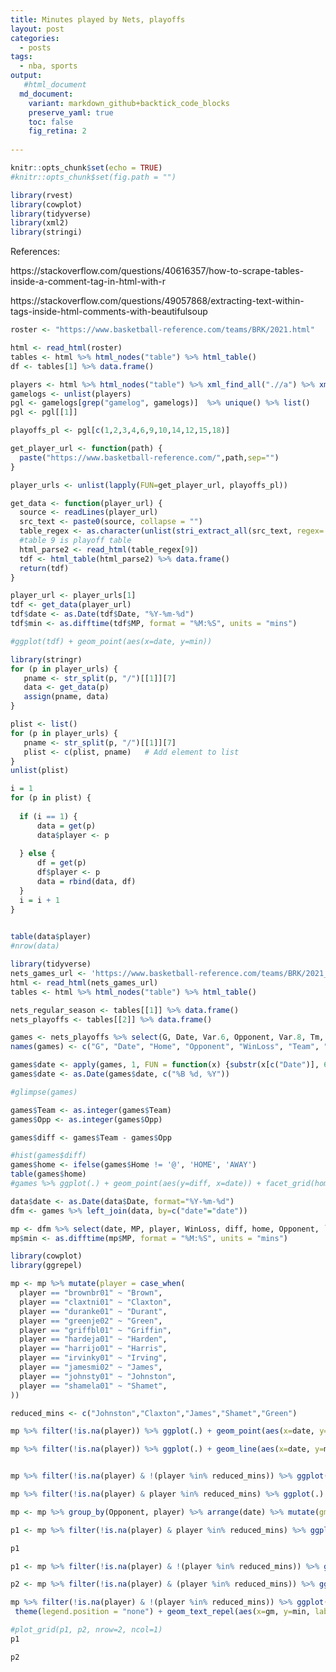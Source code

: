 ```yaml
---
title: Minutes played by Nets, playoffs 
layout: post
categories:
  - posts 
tags:
  - nba, sports
output: 
   #html_document
  md_document:
    variant: markdown_github+backtick_code_blocks
    preserve_yaml: true
    toc: false
    fig_retina: 2
  
---
```


```r
knitr::opts_chunk$set(echo = TRUE)
#knitr::opts_chunk$set(fig.path = "")
```

```r
library(rvest)
library(cowplot)
library(tidyverse)
library(xml2)
library(stringi)
```

References:

https://stackoverflow.com/questions/40616357/how-to-scrape-tables-inside-a-comment-tag-in-html-with-r

https://stackoverflow.com/questions/49057868/extracting-text-within-tags-inside-html-comments-with-beautifulsoup

```r
roster <- "https://www.basketball-reference.com/teams/BRK/2021.html"

html <- read_html(roster)
tables <- html %>% html_nodes("table") %>% html_table()
df <- tables[1] %>% data.frame()

players <- html %>% html_nodes("table") %>% xml_find_all(".//a") %>% xml_attrs()
gamelogs <- unlist(players)
pgl <- gamelogs[grep("gamelog", gamelogs)]  %>% unique() %>% list() 
pgl <- pgl[[1]]

playoffs_pl <- pgl[c(1,2,3,4,6,9,10,14,12,15,18)]
```

```r

get_player_url <- function(path) {
  paste("https://www.basketball-reference.com/",path,sep="")
}

player_urls <- unlist(lapply(FUN=get_player_url, playoffs_pl))

get_data <- function(player_url) {
  source <- readLines(player_url)
  src_text <- paste0(source, collapse = "")
  table_regex <- as.character(unlist(stri_extract_all(src_text, regex='<table(.*?)/table>', omit_no_match = T, simplify = T)))
  #table 9 is playoff table
  html_parse2 <- read_html(table_regex[9])
  tdf <- html_table(html_parse2) %>% data.frame()  
  return(tdf)
}

```

```r
player_url <- player_urls[1]
tdf <- get_data(player_url)
tdf$date <- as.Date(tdf$Date, "%Y-%m-%d")
tdf$min <- as.difftime(tdf$MP, format = "%M:%S", units = "mins")

#ggplot(tdf) + geom_point(aes(x=date, y=min))
```


```r
library(stringr)
for (p in player_urls) {
   pname <- str_split(p, "/")[[1]][7]
   data <- get_data(p)
   assign(pname, data) 
}
```

```r
plist <- list()
for (p in player_urls) {
   pname <- str_split(p, "/")[[1]][7]
   plist <- c(plist, pname)   # Add element to list
}
unlist(plist)

```

```r

i = 1
for (p in plist) {
  
  if (i == 1) {
      data = get(p)
      data$player <- p
        
  } else {
      df = get(p)
      df$player <- p
      data = rbind(data, df) 
  }
  i = i + 1
}
  
```

```r
table(data$player)
#nrow(data)
```


```r
library(tidyverse)
nets_games_url <- 'https://www.basketball-reference.com/teams/BRK/2021_games.html'
html <- read_html(nets_games_url)
tables <- html %>% html_nodes("table") %>% html_table()

nets_regular_season <- tables[[1]] %>% data.frame()
nets_playoffs <- tables[[2]] %>% data.frame()

games <- nets_playoffs %>% select(G, Date, Var.6, Opponent, Var.8, Tm, Opp)
names(games) <- c("G", "Date", "Home", "Opponent", "WinLoss", "Team", "Opp")
```

```r

games$date <- apply(games, 1, FUN = function(x) {substr(x[c("Date")], 6, 20) })
games$date <- as.Date(games$date, c("%B %d, %Y"))

#glimpse(games)

games$Team <- as.integer(games$Team)
games$Opp <- as.integer(games$Opp)

games$diff <- games$Team - games$Opp
```

```r
#hist(games$diff)
games$home <- ifelse(games$Home != '@', 'HOME', 'AWAY')
table(games$home)
#games %>% ggplot(.) + geom_point(aes(y=diff, x=date)) + facet_grid(home ~ .) + geom_smooth(aes(x=date, y=diff)) + labs(y="margin")
```

```r
data$date <- as.Date(data$Date, format="%Y-%m-%d")
dfm <- games %>% left_join(data, by=c("date"="date"))

mp <- dfm %>% select(date, MP, player, WinLoss, diff, home, Opponent, `G.x`)
mp$min <- as.difftime(mp$MP, format = "%M:%S", units = "mins")
```

```r
library(cowplot)
library(ggrepel)

mp <- mp %>% mutate(player = case_when(
  player == "brownbr01" ~ "Brown",
  player == "claxtni01" ~ "Claxton",
  player == "duranke01" ~ "Durant",
  player == "greenje02" ~ "Green",
  player == "griffbl01" ~ "Griffin",
  player == "hardeja01" ~ "Harden",
  player == "harrijo01" ~ "Harris",
  player == "irvinky01" ~ "Irving",
  player == "jamesmi02" ~ "James",
  player == "johnsty01" ~ "Johnston",
  player == "shamela01" ~ "Shamet",
))

reduced_mins <- c("Johnston","Claxton","James","Shamet","Green") 

mp %>% filter(!is.na(player)) %>% ggplot(.) + geom_point(aes(x=date, y=min, colour=player)) + facet_grid(WinLoss ~ .) + theme_cowplot()

mp %>% filter(!is.na(player)) %>% ggplot(.) + geom_line(aes(x=date, y=min, colour=player)) + facet_grid(home ~ .) + theme_cowplot()


mp %>% filter(!is.na(player) & !(player %in% reduced_mins)) %>% ggplot(.) + geom_line(aes(x=date, y=min, colour=player)) + theme_cowplot() + labs(y="minutes played")

mp %>% filter(!is.na(player) & player %in% reduced_mins) %>% ggplot(.) + geom_line(aes(x=date, y=min, colour=player)) + theme_cowplot() + labs(y="minutes played")

mp <- mp %>% group_by(Opponent, player) %>% arrange(date) %>% mutate(gm = row_number())

p1 <- mp %>% filter(!is.na(player) & player %in% reduced_mins) %>% ggplot(.) + geom_line(aes(x=gm, y=min, colour=player)) + theme_cowplot() + labs(y="minutes played") + facet_grid(Opponent ~ .) + scale_x_discrete(limits=seq(1,7)) + labs(x="game") + theme(legend.position = "none") + geom_text_repel(aes(x=gm, y=min, label=ifelse(gm %in% c(1,5), player, "")))

p1 

p1 <- mp %>% filter(!is.na(player) & !(player %in% reduced_mins)) %>% ggplot(.) + geom_col(aes(x=gm, y=(min/5), colour=player, fill=player)) + theme_cowplot() + labs(y="minutes played", colour="Player", fill="Player") + facet_grid(Opponent ~ .) + scale_x_discrete(limits=factor(seq(1,7)))

p2 <- mp %>% filter(!is.na(player) & (player %in% reduced_mins)) %>% ggplot(.) + geom_col(aes(x=gm, y=(min/5), colour=player, fill=player)) + theme_cowplot() + labs(y="minutes played", colour="Player", fill="Player") + facet_grid(Opponent ~ .) + scale_x_discrete(limits=factor(seq(1,7)))

mp %>% filter(!is.na(player) & !(player %in% reduced_mins)) %>% ggplot(.) + geom_line(aes(x=gm, y=min, colour=player)) + theme_cowplot() + labs(y="minutes played") + facet_grid(Opponent ~ .) + scale_x_discrete(limits=factor(seq(1,7))) + 
 theme(legend.position = "none") + geom_text_repel(aes(x=gm, y=min, label=ifelse(gm == 1, player, "")))

#plot_grid(p1, p2, nrow=2, ncol=1)
p1

p2

```
